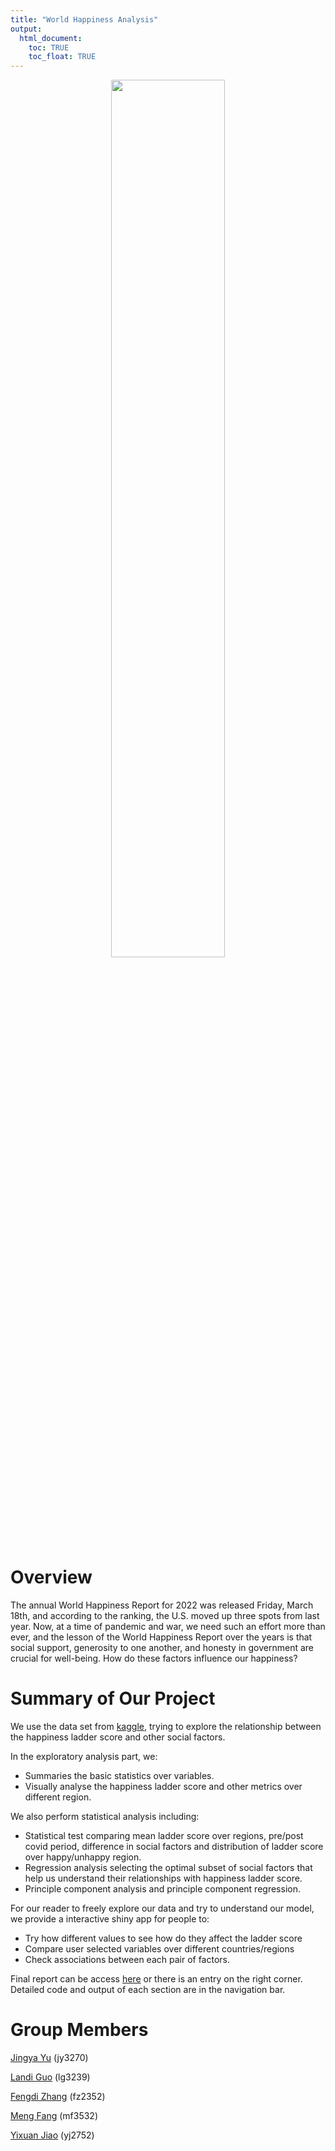 ```yaml
---
title: "World Happiness Analysis"
output: 
  html_document:
    toc: TRUE
    toc_float: TRUE
---
```


<center>
<img src="cover_fig.jpeg" style="width:60%">
</center>

# Overview

The annual World Happiness Report for 2022 was released Friday, March 18th, and according to the ranking, the U.S. moved up three spots from last year. Now, at a time of pandemic and war, we need such an effort more than ever, and the lesson of the World Happiness Report over the years is that social support, generosity to one another, and honesty in government are crucial for well-being. 	How do these factors influence our happiness?

# Summary of Our Project
We use the data set from [kaggle](https://www.kaggle.com/datasets/ajaypalsinghlo/world-happiness-report-2021?resource=download&select=world-happiness-report.csv), trying to explore the relationship between the happiness ladder score and other social factors.

In the exploratory analysis part, we:

- Summaries the basic statistics over variables.
- Visually analyse the happiness ladder score and other metrics over different region.

We also perform statistical analysis including:

- Statistical test comparing mean ladder score over regions, pre/post covid period, difference in social factors and distribution of ladder score over happy/unhappy region.
- Regression analysis selecting the optimal subset of social factors that help us understand their relationships with happiness ladder score.
- Principle component analysis and principle component regression.

For our reader to freely explore our data and try to understand our model, we provide a interactive shiny app for people to:

- Try how different values to see how do they affect the ladder score
- Compare user selected variables over different countries/regions
- Check associations between each pair of factors.

Final report can be access [here](Report.html) or there is an entry on the right corner.
Detailed code and output of each section are in the navigation bar.

# Group Members
[Jingya Yu](https://jy3270.github.io/) (jy3270)

[Landi Guo](https://lllandiG.github.io/) (lg3239)

[Fengdi Zhang](https://fengdi-zhang.github.io/) (fz2352)

[Meng Fang](https://fmmeng0726.github.io/) (mf3532)

[Yixuan Jiao](https://yixuanjiao04.github.io/) (yj2752)
